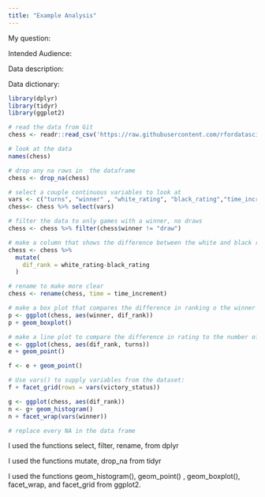 ```yaml
---
title: "Example Analysis"
---
```



My question:

Intended Audience:

Data description:

Data dictionary:


```r
library(dplyr)
library(tidyr)
library(ggplot2)

# read the data from Git
chess <- readr::read_csv('https://raw.githubusercontent.com/rfordatascience/tidytuesday/master/data/2024/2024-10-01/chess.csv')

# look at the data
names(chess)

# drop any na rows in  the dataframe
chess <- drop_na(chess)

# select a couple continuous variables to look at
vars <- c("turns", "winner" , "white_rating", "black_rating","time_increment", "victory_status")
chess<- chess %>% select(vars)

# filter the data to only games with a winner, no draws
chess <- chess %>% filter(chess$winner != "draw")

# make a column that shows the difference between the white and black ranking
chess <- chess %>%
  mutate(
    dif_rank = white_rating-black_rating
  )

# rename to make more clear
chess <- rename(chess, time = time_increment)

# make a box plot that compares the difference in ranking o the winner
p <- ggplot(chess, aes(winner, dif_rank))
p + geom_boxplot() 

# make a line plot to compare the difference in rating to the number of moves and the type of win
e <- ggplot(chess, aes(dif_rank, turns))
e + geom_point() 

f <- e + geom_point() 

# Use vars() to supply variables from the dataset:
f + facet_grid(rows = vars(victory_status))

g <- ggplot(chess, aes(dif_rank))
n <- g+ geom_histogram()
n + facet_wrap(vars(winner))

# replace every NA in the data frame 

```



I used the functions select, filter, rename,   from dplyr

I used the functions mutate, drop_na from tidyr

I used the functions geom_histogram(), geom_point() , geom_boxplot(), facet_wrap, and facet_grid from ggplot2. 

